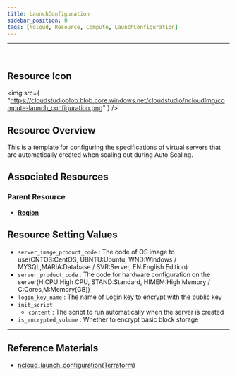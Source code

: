 ```yaml
---
title: LaunchConfiguration
sidebar_position: 0
tags: [Ncloud, Resource, Compute, LaunchConfiguration]
---
```


<hr />
<br />

## Resource Icon

<img
    src={
        "https://cloudstudioblob.blob.core.windows.net/cloudstudio/ncloudImg/compute-launch_configuration.png"
    }
/>

## Resource Overview

This is a template for configuring the specifications of virtual servers that are automatically created when scaling out during Auto Scaling.

## Associated Resources

### Parent Resource

-   [**Region**](https://docs.cstudio.app/docs/resource/ncloud/Base/Region)


## Resource Setting Values

-   `server_image_product_code` : The code of OS image to use(CNTOS:CentOS, UBNTU:Ubuntu, WND:Windows / MYSQL,MARIA:Database / SVR:Server, EN:English Edition)
-   `server_product_code` : The code for hardware configuration on the server(HICPU:High CPU, STAND:Standard, HIMEM:High Memory / C:Cores,M:Memory(GB))
-   `login_key_name` : The name of Login key to encrypt with the public key
-   `init_script`
    -   `content` : The script to run automatically when the server is created
-   `is_encrypted_volume` : Whether to encrypt basic block storage


---


## Reference Materials

-   [ncloud_launch_configuration(Terraform)](https://registry.terraform.io/providers/NaverCloudPlatform/ncloud/latest/docs/resources/launch_configuration)
